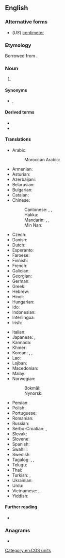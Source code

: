 {{also|centímetre|centimètre|centi-metre}}
==English==

===Alternative forms===
* (''US'') [[centimeter]]

===Etymology===
Borrowed from {{bor|en|fr|centimètre}}.

===Noun===
{{en-noun}}

# {{lb|en|British|Canada}} {{SI-unit|centi|metre|length|lang=en}}

====Synonyms====
* {{l|mul|cm}}, {{l|mul|㎝}}

====Derived terms====
* {{l|en|square centimetre}}
* {{l|en|cubic centimetre}}

====Translations====
{{trans-top|one-hundredth of a metre}}
* Arabic: {{t|ar|سِنْتِيمِتْر|m}}
*: Moroccan Arabic: {{t|ary|سنتيم|m|tr=santīm|sc=Arab}}
* Armenian: {{t+|hy|սանտիմետր}}
* Asturian: {{t+|ast|centímetru|m}}
* Azerbaijani: {{t|az|santimetr}}
* Belarusian: {{t|be|сантыме́тр|m}}
* Bulgarian: {{t+|bg|сантиме́тър|m}}
* Catalan: {{t+|ca|centímetre|m}}
* Chinese:
*: Cantonese: {{t|yue|釐米|sc=Hani}}, {{t|yue|厘米|tr=lei4 mai5|sc=Hani}}, {{t|yue|公分|tr=gung1 fan1|sc=Hani}}
*: Hakka: {{t|hak|公分|tr=kûng-fûn|sc=Hani}}
*: Mandarin: {{t|cmn|釐米|sc=Hani}}, {{t+|cmn|厘米|tr=límǐ|sc=Hani}}, {{t+|cmn|公分|tr=gōngfēn|sc=Hani}}
*: Min Nan: {{t+|nan|公分|tr=kong-hun}}
* Czech: {{t+|cs|centimetr|m}}
* Danish: {{t+|da|centimeter|c}}
* Dutch: {{t+|nl|centimeter}}
* Esperanto: {{t+|eo|centimetro}}
* Faroese: {{t|fo|sentimetur|m}}
* Finnish: {{t+|fi|senttimetri}}
* French: {{t+|fr|centimètre|m}}
* Galician: {{t+|gl|centímetro|m}}
* Georgian: {{t|ka|სანტიმეტრი|sc=Geor}}
* German: {{t+|de|Zentimeter|m}}
* Greek: {{t+|el|εκατοστόμετρο}}
* Hebrew: {{t+|he|סנטימטר|m|tr=sant'imet'er}}
* Hindi: {{t|hi|सेंटीमीटर|m|tr=sēṇṭīmīṭar}}
* Hungarian: {{t+|hu|centiméter}}
* Ido: {{t+|io|centimetro}}
* Indonesian: {{t+|id|sentimeter}}
* Interlingua: {{t|ia|centimetro}}
* Irish: {{t|ga|ceintiméadar|m}}
{{trans-mid}}
* Italian: {{t+|it|centimetro|m}}
* Japanese: {{t+|ja|センチメートル|tr=senchimētoru}}, {{t+|ja|センチ|tr=senchi}}
* Kannada: {{t|kn|ಸೆಂಟೀಮೀಟರು}}
* Khmer: {{t+|km|សង់ទីម៉ែត្រ}}
* Korean: {{t+|ko|센티미터}}, {{t|ko|센티}}, {{t+|ko|센치}}
* Lao: {{t+|lo|ຊັງຕີແມັດ}}
* Lojban: {{qualifier|lujvo}} {{t|jbo|centre}}
* Macedonian: {{t|mk|сантиме́тар|m}}
* Malay: {{t|ms|sentimeter}}
* Norwegian:
*: Bokmål: {{t+|no|centimeter|m}}
*: Nynorsk: {{t|nn|centimeter|m}}
* Persian: {{t|fa|سانتی‌متر}}
* Polish: {{t+|pl|centymetr|m}}
* Portuguese: {{t+|pt|centímetro|m}}
* Romanian: {{t+|ro|centimetru}}
* Russian: {{t+|ru|сантиме́тр|m}}
* Serbo-Croatian: {{t|sh|центиметар|m|sc=Cyrl}}, {{t+|sh|centimetar|m}}
* Slovak: {{t|sk|centimeter|m}}
* Slovene: {{t|sl|centimeter|m}}
* Spanish: {{t+|es|centímetro|m}}
* Swahili: {{t+|sw|sentimita}}
* Swedish: {{t+|sv|centimeter|c}}
* Tagalog: {{t|tl|kadanpanukat}}, {{t|tl|sentimetro}}, {{t|tl|kadanmetro}}
* Telugu: {{t|te|సెంటీమీటరు}}
* Thai: {{t+|th|เซนติเมตร|tr=sayntìmáyt}}
* Turkish: {{t+|tr|santimetre}}, {{t+|tr|santim}}
* Ukrainian: {{t|uk|сантиме́тр|m}}
* Urdu: {{t|ur|سینٹیمیٹر|m|tr=seṇṭīmīṭar}}
* Vietnamese: {{t+|vi|xen-ti-mét}}, {{t+|vi|xăng-ti-mét}}
* Yiddish: {{t|yi|צענטימעטער|m}}
{{trans-bottom}}

====Further reading====
* {{pedialite}}

===Anagrams===
* {{anagrams|en|centimeter|recitement|remittence}}

[[Category:en:CGS units]]